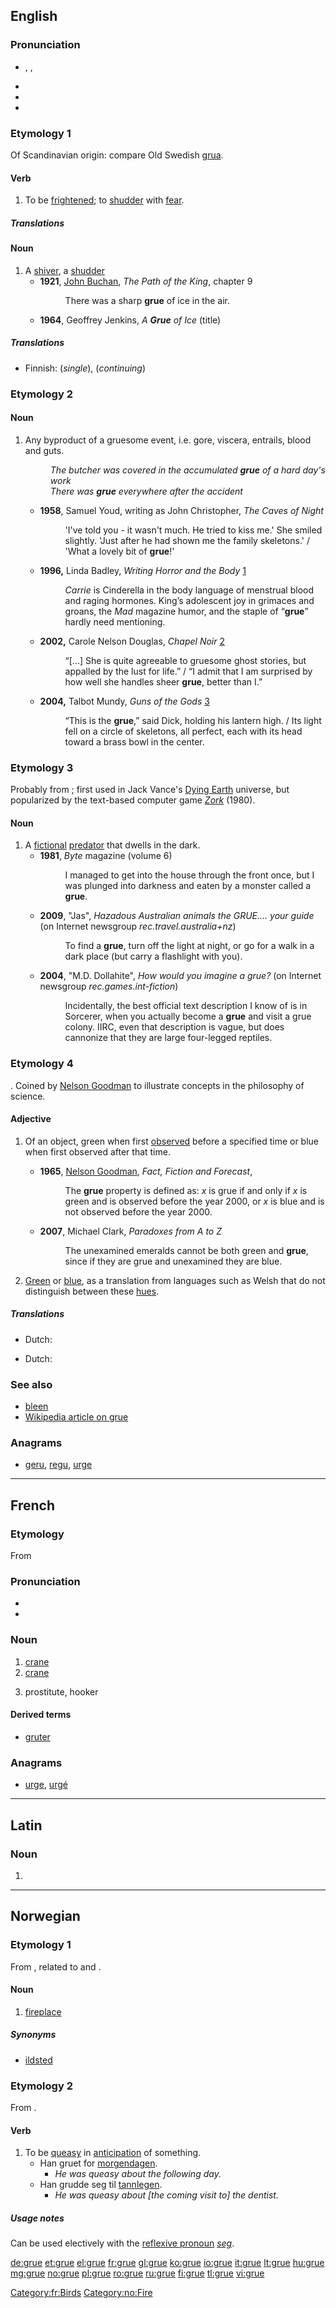 {{also|Grue}}
==English==
{{was wotd|2009|May|14}}

===Pronunciation===
* {{enPR|gro͞o}}, {{IPA|/ɡruː/}}, {{X-SAMPA|/gru:/}}
* {{audio|en-us-grue.ogg|Audio (US)}}
* {{rhymes|uː}}
* {{homophones|grew}}

===Etymology 1===
Of Scandinavian origin: compare Old Swedish [[grua]].

====Verb====
{{en-verb|gru|ing}}

# {{intransitive|archaic}} To be [[frightened]]; to [[shudder]] with [[fear]].

=====Translations=====
{{trans-see|shudder}}

====Noun====
{{en-noun}}

# A [[shiver]], a [[shudder]]
#* '''1921''', [[w:John Buchan|John Buchan]], ''The Path of the King'', chapter 9
#*: There was a sharp '''grue''' of ice in the air.
#* '''1964''', Geoffrey Jenkins, ''A '''Grue''' of Ice'' (title)

=====Translations=====
{{trans-top|shiver}}
* Finnish: {{t-|fi|värähdys}} (''single''), {{t-|fi|värinä}} (''continuing'')
{{trans-mid}}
{{trans-bottom}}

===Etymology 2===
{{back-form|gruesome}}

====Noun====
{{en-noun|-}}

# Any byproduct of a gruesome event, i.e. gore, viscera, entrails, blood and guts.
#: ''The butcher was covered in the accumulated '''grue''' of a hard day's work''
#: ''There was '''grue''' everywhere after the accident''
#* '''1958''', Samuel Youd, writing as John Christopher, ''The Caves of Night''
#*: 'I've told you - it wasn't much. He tried to kiss me.' She smiled slightly. 'Just after he had shown me the family skeletons.' / 'What a lovely bit of '''grue'''!'
#* '''1996,''' Linda Badley, ''Writing Horror and the Body'' [http://print.google.com/print?hl=en&id=iaHQorgoqd4C&pg=PA39&lpg=PA39&sig=0unz5oiZA5IURViNe75MsU7vHG4]
#*: ''Carrie'' is Cinderella in the body language of menstrual blood and raging hormones. King’s adolescent joy in grimaces and groans, the ''Mad'' magazine humor, and the staple of “'''grue'''” hardly need mentioning.
#* '''2002,''' Carole Nelson Douglas, ''Chapel Noir'' [http://print.google.com/print?hl=en&id=ZZu4sl0P1EAC&pg=PA336&lpg=PA336&sig=dPR0ntE54xw-h3m6fByM0fgJiuc]
#*: “[...] She is quite agreeable to gruesome ghost stories, but appalled by the lust for life.” / “I admit that I am surprised by how well she handles sheer '''grue''', better than I.”
#* '''2004,''' Talbot Mundy, ''Guns of the Gods'' [http://print.google.com/print?hl=en&id=PUCcyz2L1iwC&pg=PA244&lpg=PA244&sig=REDDP_txW9FrUWEogxny6lZ4wUo]
#*: “This is the '''grue''',” said Dick, holding his lantern high. / Its light fell on a circle of skeletons, all perfect, each with its head toward a brass bowl in the center.

===Etymology 3===
Probably from {{term|gruesome}}; first used in Jack Vance's [[w:Dying Earth|Dying Earth]] universe, but popularized by the text-based computer game ''[[w:Zork|Zork]]'' (1980).

====Noun====
{{en-noun}}

# A [[fictional]] [[predator]] that dwells in the dark.
#* '''1981''', ''Byte'' magazine (volume 6)
#*: I managed to get into the house through the front once, but I was plunged into darkness and eaten by a monster called a '''grue'''.
#* '''2009''', "Jas", ''Hazadous {{SIC}} Australian animals the GRUE.... your guide'' (on Internet newsgroup ''rec.travel.australia+nz'')
#*: To find a '''grue''', turn off the light at night, or go for a walk in a dark place (but carry a flashlight with you).
#* '''2004''', "M.D. Dollahite", ''How would you imagine a grue?'' (on Internet newsgroup ''rec.games.int-fiction'')
#*: Incidentally, the best official text description I know of is in Sorcerer, when you actually become a '''grue''' and visit a grue colony.  IIRC, even that description is vague, but does cannonize{{SIC}} that they are large four-legged reptiles.

===Etymology 4===
{{blend|green|blue}}. Coined by [[w:Nelson_Goodman|Nelson Goodman]] to illustrate concepts in the philosophy of science.

====Adjective====
{{wikipedia|Distinguishing blue from green in language}}
{{en-adj|-}}

# {{philosophy}} Of an object, green when first [[observe]]d before a specified time or blue when first observed after that time.
#* '''1965''', [[w:Nelson Goodman|Nelson Goodman]], ''Fact, Fiction and Forecast'',
#*: The '''grue''' property is defined as: ''x'' is grue if and only if ''x'' is green and is observed before the year 2000, or ''x'' is blue and is not observed before the year 2000.
#* '''2007''', Michael Clark, ''Paradoxes from A to Z‎''
#*: The unexamined emeralds cannot be both green and '''grue''', since if they are grue and unexamined they are blue.
# {{linguistics}} [[green|Green]] or [[blue]], as a translation from languages such as Welsh that do not distinguish between these [[hue]]s.

=====Translations=====
{{trans-top|philosophy: of an object that is first green, then blue}}
* Dutch: {{t-|nl|bloen}}
{{trans-mid}}
{{trans-bottom}}

{{trans-top|linguistics: green or blue in languages that do not distinguish the two colors}}
* Dutch: {{t-|nl|bloen}}
{{trans-mid}}
{{trans-bottom}}

===See also===
* [[bleen]]
* [[w:Distinguishing_blue_from_green_in_language|Wikipedia article on grue]]

===Anagrams===
* [[geru#English|geru]], [[regu#English|regu]], [[urge#English|urge]]

----

==French==

===Etymology===
From {{etyl|la|fr}} {{term|grus|grūs|lang=la}}

===Pronunciation===
* {{audio|Fr-grue.ogg|audio}}
* {{IPA|/ɡʁy/|lang=fr}}

===Noun===
{{fr-noun|f}}

# [[crane]] {{gloss|bird}}
# [[crane]] {{gloss|machine}}
# {{colloquial|lang=fr}} prostitute, hooker

====Derived terms====
* [[gruter]]

===Anagrams===
* [[urge#French|urge]], [[urgé#French|urgé]]

[[Category:fr:Birds]]

----

==Latin==

===Noun===
{{la-noun-form|grue}}

# {{inflection of|grus|grūs|abl|s|lang=la}}

----

==Norwegian==

===Etymology 1===
From {{etyl|gmw-lge|no}}, related to {{term|gruve||mine}} and {{term|grav||grave}}.

====Noun====
{{no-noun-c|gru}}

# [[fireplace]]

=====Synonyms=====
* [[ildsted]]

===Etymology 2===
From {{etyl|gmw-lge|no}}.

====Verb====
{{no-verb-1|gru}}
{{no-verb-4|gru}}

# To be [[queasy]] in [[anticipation]] of something.
#* Han gruet for [[morgendagen]].
#** ''He was queasy about the following day.''
#* Han grudde seg til [[tannlege]]n.
#** ''He was queasy about [the coming visit to] the dentist.''

=====Usage notes=====
Can be used electively with the [[reflexive pronoun]] ''[[seg]]''.

[[Category:no:Fire]]

[[de:grue]]
[[et:grue]]
[[el:grue]]
[[fr:grue]]
[[gl:grue]]
[[ko:grue]]
[[io:grue]]
[[it:grue]]
[[lt:grue]]
[[hu:grue]]
[[mg:grue]]
[[no:grue]]
[[pl:grue]]
[[ro:grue]]
[[ru:grue]]
[[fi:grue]]
[[tl:grue]]
[[vi:grue]]